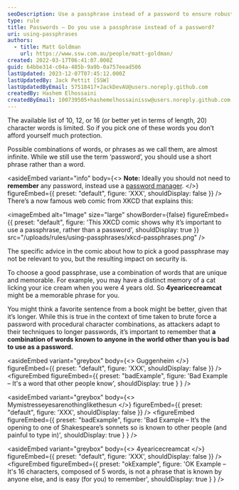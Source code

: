 ```yaml
---
seoDescription: Use a passphrase instead of a password to ensure robust online security with infinite combinations of words and phrases.
type: rule
title: Passwords – Do you use a passphrase instead of a password?
uri: using-passphrases
authors:
  - title: Matt Goldman
    url: https://www.ssw.com.au/people/matt-goldman/
created: 2022-03-17T06:41:07.000Z
guid: 64bbe314-c04a-485b-9a9b-0a757eead506
lastUpdated: 2023-12-07T07:45:12.000Z
lastUpdatedBy: Jack Pettit [SSW]
lastUpdatedByEmail: 57518417+JackDevAU@users.noreply.github.com
createdBy: Hashem Elhossaini
createdByEmail: 100739505+hashemelhossainissw@users.noreply.github.com
---
```


The available list of 10, 12, or 16 (or better yet in terms of length, 20) character words is limited. So if you pick one of these words you don’t afford yourself much protection.

Possible combinations of words, or phrases as we call them, are almost infinite. While we still use the term ‘password’, you should use a short phrase rather than a word.

<asideEmbed
  variant="info"
  body={<>
    **Note:** Ideally you should not need to **remember** any password, instead use a [password manager](/password-manager).
  </>}
  figureEmbed={{
    preset: "default",
    figure: 'XXX',
    shouldDisplay: false
  }}
/>
There’s a now famous web comic from XKCD that explains this:


<imageEmbed
  alt="Image"
  size="large"
  showBorder={false}
  figureEmbed={{
    preset: "default",
    figure: 'This XKCD comic shows why it’s important to use a passphrase, rather than a password',
    shouldDisplay: true
  }}
  src="/uploads/rules/using-passphrases/xkcd-passphrases.png"
/>

The specific advice in the comic about how to pick a good passphrase may not be relevant to you, but the resulting impact on security is.

To choose a good passphrase, use a combination of words that are unique and memorable. For example, you may have a distinct memory of a cat licking your ice cream when you were 4 years old. So **4yearicecreamcat** might be a memorable phrase for you.

You might think a favorite sentence from a book might be better, given that it’s longer. While this is true in the context of time taken to brute force a password with procedural character combinations, as attackers adapt to their techniques to longer passwords, it’s important to remember that **a combination of words known to anyone in the world other than you is bad to use as a password.**

<asideEmbed
  variant="greybox"
  body={<>
    Guggenheim
  </>}
  figureEmbed={{
    preset: "default",
    figure: 'XXX',
    shouldDisplay: false
  }}
/>
<figureEmbed figureEmbed={{
  preset: "badExample",
  figure: 'Bad Example – It\'s a word that other people know',
  shouldDisplay: true
} } />


<asideEmbed
  variant="greybox"
  body={<>
    Mymistresseyesarenothinglikethesun
  </>}
  figureEmbed={{
    preset: "default",
    figure: 'XXX',
    shouldDisplay: false
  }}
/>
<figureEmbed figureEmbed={{
  preset: "badExample",
  figure: 'Bad Example – It’s the opening to one of Shakespeare’s sonnets so is known to other people (and painful to type in)',
  shouldDisplay: true
} } />


<asideEmbed
  variant="greybox"
  body={<>
    4yearicecreamcat
  </>}
  figureEmbed={{
    preset: "default",
    figure: 'XXX',
    shouldDisplay: false
  }}
/>
<figureEmbed figureEmbed={{
  preset: "okExample",
  figure: 'OK Example – It\'s 16 characters, composed of 5 words, is not a phrase that is known by anyone else, and is easy (for you) to remember',
  shouldDisplay: true
} } />
